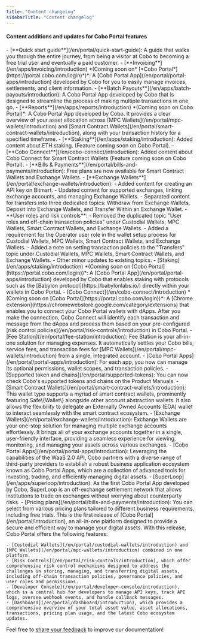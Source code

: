 ```yaml
---
title: "Content changelog"
sidebarTitle: "Content changelog"
---
```


#### Content additions and updates for Cobo Portal features

<Steps>
    <Step title="September 10, 2024" icon="star">
    - [**Quick start guide**](/en/portal/quick-start-guide): A guide that walks you through the entire journey, from being a visitor at Cobo to becoming a free trial user and eventually a paid customer.
    - [**Invoicing**](/en/apps/invoicing/introduction) *(Coming soon on* [*Cobo Portal*](https://portal.cobo.com/login)*)*: A [Cobo Portal App](/en/portal/portal-apps/introduction) developed by Cobo for you to easily manage invoices, settlements, and client information.
    - [**Batch Payouts**](/en/apps/batch-payouts/introduction): A Cobo Portal App developed by Cobo that is designed to streamline the process of making multiple transactions in one go.
    - [**Reports**](/en/apps/reports/introduction) *(Coming soon on Cobo Portal)*: A Cobo Portal App developed by Cobo. It provides a clear overview of your asset allocation across [MPC Wallets](/en/portal/mpc-wallets/introduction) and [Smart Contract Wallets](/en/portal/smart-contract-wallets/introduction), along with your transaction history for a specified timeframe.
    - [**Staking**](/en/apps/staking/introduction): Added content about ETH staking. (Feature coming soon on Cobo Portal).
    - [**Cobo Connect**](/en/cobo-connect/introduction): Added content about Cobo Connect for Smart Contract Wallets (Feature coming soon on Cobo Portal).
    - [**Bills & Payments**](/en/portal/bills-and-payments/introduction): Free plans are now available for Smart Contract Wallets and Exchange Wallets.
    - [**Exchange Wallets**](/en/portal/exchange-wallets/introduction):
      - Added content for creating an API key on Bitmart.
      - Updated content for supported exchanges, linking exchange accounts, and managing Exchange Wallets.
      - Separated content for transfers into three dedicated topics: Withdraw from Exchange Wallets, Deposit into Exchange Wallets, and Transfer Within an Exchange Wallet.
    - **User roles and risk controls**:
      - Removed the duplicated topic "User roles and off-chain transaction policies" under Custodial Wallets, MPC Wallets, Smart Contract Wallets, and Exchange Wallets.
      - Added a requirement for the Operator user role in the wallet setup process for Custodial Wallets, MPC Wallets, Smart Contract Wallets, and Exchange Wallets.
      - Added a note on setting transaction policies to the "Transfers" topic under Custodial Wallets, MPC Wallets, Smart Contract Wallets, and Exchange Wallets.
    - Other minor updates to existing topics.
  </Step>
  <Step title="August 9, 2024" icon="star">
    - [Staking](/en/apps/staking/introduction) *(Coming soon on [Cobo Portal](https://portal.cobo.com/login))*: A [Cobo Portal App](/en/portal/portal-apps/introduction) developed by Cobo that enables staking with protocols such as the [Babylon protocol](https://babylonlabs.io/) directly within your wallets in Cobo Portal.
    - [Cobo Connect](/en/cobo-connect/introduction) *(Coming soon on [Cobo Portal](https://portal.cobo.com/login))*: A [Chrome extension](https://chromewebstore.google.com/category/extensions) that enables you to connect your Cobo Portal wallets with dApps. After you make the connection, Cobo Connect will identify each transaction and message from the dApps and process them based on your pre-configured [risk control policies](/en/portal/risk-controls/introduction) in Cobo Portal.
    - [Fee Station](/en/portal/fee-station/introduction): Fee Station is your all-in-one solution for managing expenses. It automatically settles your Cobo bills, service fees, and transaction fees for [MPC Wallets](/en/portal/mpc-wallets/introduction) from a single, integrated account.
    - [Cobo Portal Apps](/en/portal/portal-apps/introduction): For each app, you now can manage its optional permissions, wallet scopes, and transaction policies.
    - [Supported token and chains](/en/portal/supported-tokens): You can now check Cobo's supported tokens and chains on the Product Manuals.
  </Step>
  <Step title="July 17, 2024" icon="star">
    - [Smart Contract Wallets](/en/portal/smart-contract-wallets/introduction): This wallet type supports a myriad of smart contract wallets, prominently featuring Safe\{Wallet\} alongside other account abstraction wallets. It also allows the flexibility to delegate an Externally Owned Accounts (EOA) wallet to interact seamlessly with the smart contract ecosystem.
    - [Exchange Wallets](/en/portal/exchange-wallets/introduction): Exchange Wallets are your one-stop solution for managing multiple exchange accounts effortlessly. It brings all of your exchange accounts together in a single, user-friendly interface, providing a seamless experience for viewing, monitoring, and managing your assets across various exchanges.
    - [Cobo Portal Apps](/en/portal/portal-apps/introduction): Leveraging the capabilities of the WaaS 2.0 API, Cobo partners with a diverse range of third-party providers to establish a robust business application ecosystem known as Cobo Portal Apps, which are a collection of advanced tools for investing, trading, and efficiently managing digital assets.
    - [SuperLoop](/en/apps/superloop/introduction): As the first Cobo Portal App developed by Cobo, SuperLoop is an off-exchange settlement network that allows institutions to trade on exchanges without worrying about counterparty risks.
    - [Pricing plans](/en/portal/bills-and-payments/introduction): You can select from various pricing plans tailored to different business requirements, including free trials.
  </Step>
  <Step title="June 10, 2024" icon="star">
    This is the first release of [Cobo Portal](/en/portal/introduction), an all-in-one platform designed to provide a secure and efficient way to manage your digital assets. With this release, Cobo Portal offers the following features:

    - [Custodial Wallets](/en/portal/custodial-wallets/introduction) and [MPC Wallets](/en/portal/mpc-wallets/introduction) combined in one platform.
    - [Risk Controls](/en/portal/risk-controls/introduction), which offer comprehensive risk control mechanisms designed to address the challenges in storing, managing, and transferring digital assets, including off-chain transaction policies, governance policies, and user roles and permissions.
    - [Developer Console](/en/portal/developer-console/introduction), which is a central hub for developers to manage API keys, track API logs, oversee webhook events, and handle callback messages.
    - [Dashboard](/en/portal/dashboard/introduction), which provides a comprehensive overview of your total asset value, asset allocations, transactions, pricing plan usage, and the latest Cobo ecosystem updates.
  </Step>
</Steps>


<Tip>Feel free to [share your feedback](https://forms.zohopublic.com/cobo/form/DocumentFeedbackForm/formperma/QvLOhxJv1_JMsJ-1dleZ8Itb_7rzN-LtgvsDdxosoVI?referrername=manuals) to improve our documentation!</Tip>